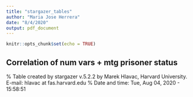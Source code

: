 ```yaml
---
title: "stargazer_tables"
author: "Maria Jose Herrera"
date: "8/4/2020"
output: pdf_document
---
```


```r
knitr::opts_chunk$set(echo = TRUE)
```



## Correlation of num vars + mtg prisoner status

% Table created by stargazer v.5.2.2 by Marek Hlavac, Harvard University. E-mail: hlavac at fas.harvard.edu
% Date and time: Tue, Aug 04, 2020 - 15:58:51
\begin{table}[!htbp] \centering 
  \caption{} 
  \label{} 
\begin{tabular}{@{\extracolsep{5pt}} cccc} 
\\[-1.8ex]\hline 
\hline \\[-1.8ex] 
 & age\_dv & hscost & hhsize \\ 
\hline \\[-1.8ex] 
cor\_estimates & $0.089$ & $0.027$ & $0.112$ \\ 
p\_values & $0$ & $0.058$ & $0$ \\ 
\hline \\[-1.8ex] 
\end{tabular} 
\end{table}

